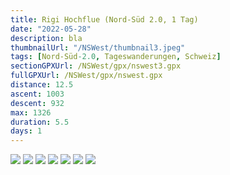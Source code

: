 ```yaml
---
title: Rigi Hochflue (Nord-Süd 2.0, 1 Tag)
date: "2022-05-28"
description: bla
thumbnailUrl: "/NSWest/thumbnail3.jpeg"
tags: [Nord-Süd-2.0, Tageswanderungen, Schweiz]
sectionGPXUrl: /NSWest/gpx/nswest3.gpx
fullGPXUrl: /NSWest/gpx/nswest.gpx
distance: 12.5
ascent: 1003
descent: 932
max: 1326
duration: 5.5
days: 1
---
```


<Img src="/NSWest/16.jpeg" d="Blick zurück auf den Vierwaldstädtersee" />
<Img
	src="/NSWest/17.jpeg"
	d="Kurzer, steiler Abstieg auf der Nordseite der Bütziflue"
/>
<Img src="/NSWest/18.jpeg" d="Aufstieg im Nieselregen richtung Stockflue" />
<Img src="/NSWest/19.jpeg" d="Rigi Hochflue, rundum feucht..." />
<Img
	src="/NSWest/20.jpeg"
	d="Rigi Hochflue links vorne, Rigi Scheidegg und Rigi Kulm im Nebel rechts dahinter."
/>
<Img
	src="/NSWest/21.jpeg"
	d="Auch die Mythen verstecken sich hinter den Wolken!"
/>
<Img
	src="/NSWest/22.jpeg"
	d="Der Abstieg durch den Buosigerbann bot einige Hindernisse..."
/>
